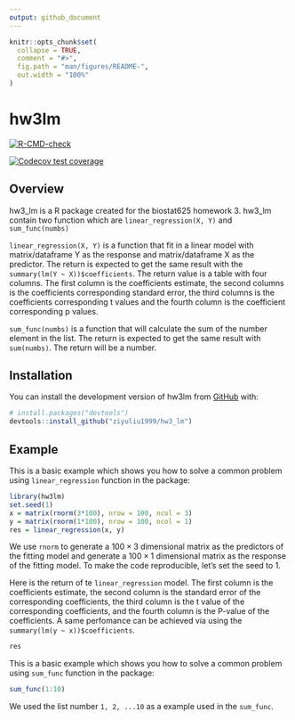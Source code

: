 ```yaml
---
output: github_document
---
```


<!-- README.md is generated from README.Rmd. Please edit that file -->

```r
knitr::opts_chunk$set(
  collapse = TRUE,
  comment = "#>",
  fig.path = "man/figures/README-",
  out.width = "100%"
)
```

# hw3lm

<!-- badges: start -->
[![R-CMD-check](https://github.com/ziyuliu1999/hw3_lm/actions/workflows/R-CMD-check.yaml/badge.svg)](https://github.com/ziyuliu1999/hw3_lm/actions/workflows/R-CMD-check.yaml)
<!-- badges: end -->

<!-- badges: start -->
  [![Codecov test coverage](https://codecov.io/gh/ziyuliu1999/hw3_lm/branch/main/graph/badge.svg)](https://app.codecov.io/gh/ziyuliu1999/hw3_lm?branch=main)
  <!-- badges: end -->

## Overview

hw3_lm is a R package created for the biostat625 homework 3. hw3_lm contain two function which are `linear_regression(X, Y)` and `sum_func(numbs)`

`linear_regression(X, Y)` is a function that fit in a linear model with matrix/dataframe Y as the response and matrix/dataframe X as the predictor. The return is expected to get the same result with the `summary(lm(Y ~ X))$coefficients`. The return value is a table with four columns. The first column is the coefficients estimate,  the second columns is the coefficients corresponding standard error, the third columns is the coefficients corresponding t values and the fourth column is the coefficient corresponding p values.

`sum_func(numbs)` is a function that will calculate the sum of the number element in the list. The return is expected to get the same result with `sum(numbs)`. The return will be a number. 


## Installation

You can install the development version of hw3lm from [GitHub](https://github.com/) with:

``` r
# install.packages("devtools")
devtools::install_github("ziyuliu1999/hw3_lm")
```

## Example 

This is a basic example which shows you how to solve a common problem using `linear_regression` function in the package:

```r
library(hw3lm)
set.seed(1)
x = matrix(rnorm(3*100), nrow = 100, ncol = 3)
y = matrix(rnorm(1*100), nrow = 100, ncol = 1)
res = linear_regression(x, y)
```

We use `rnorm` to generate a $100 \times 3$ dimensional matrix as the predictors of the fitting model and generate a $100 \times 1$ dimensional matrix as the response of the fitting model. To make the code reproducible, let's set the seed to 1.

Here is the return of te `linear_regression` model. The first column is the coefficients estimate, the second column is the standard error of the corresponding coefficients, the third column is the t value of the corresponding coefficients, and the fourth column is the P-value of the coefficients. A same perfomance can be achieved via using the `summary(lm(y ~ x))$coefficients`. 

```r
res
```

This is a basic example which shows you how to solve a common problem using `sum_func` function in the package:

```r
sum_func(1:10)
```


We used the list number `1, 2, ...10` as a example used in the `sum_func`.  
